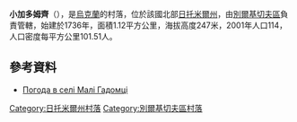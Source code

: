 {{coord|49|52|17|N|28|49|23|E|scale:30000|display=title}}

'''小加多姆齊'''（{{lang-uk|Малі Гадомці}}），是[[烏克蘭|烏克蘭]]的村落，位於該國北部[[日托米爾州|日托米爾州]]，由[[別爾基切夫區|別爾基切夫區]]負責管轄，始建於1736年，面積1.12平方公里，海拔高度247米，2001年人口114，人口密度每平方公里101.51人。

==參考資料== 
* [http://weather.in.ua/ua/zhitomirskaja/14765 Погода в селі Малі Гадомці]{{Wayback|url=http://weather.in.ua/ua/zhitomirskaja/14765 |date=20111219115903 }}

{{DEFAULTSORT:Малі Гадомці}}
[[Category:日托米爾州村落|Category:日托米爾州村落]]
[[Category:別爾基切夫區村落|Category:別爾基切夫區村落]]